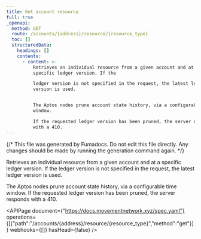 ```yaml
---
title: Get account resource
full: true
_openapi:
  method: GET
  route: /accounts/{address}/resource/{resource_type}
  toc: []
  structuredData:
    headings: []
    contents:
      - content: >-
          Retrieves an individual resource from a given account and at a
          specific ledger version. If the

          ledger version is not specified in the request, the latest ledger
          version is used.


          The Aptos nodes prune account state history, via a configurable time
          window.

          If the requested ledger version has been pruned, the server responds
          with a 410.
---
```


{/* This file was generated by Fumadocs. Do not edit this file directly. Any changes should be made by running the generation command again. */}

Retrieves an individual resource from a given account and at a specific ledger version. If the
ledger version is not specified in the request, the latest ledger version is used.

The Aptos nodes prune account state history, via a configurable time window.
If the requested ledger version has been pruned, the server responds with a 410.

<APIPage document={"https://docs.movementnetwork.xyz/spec.yaml"} operations={[{"path":"/accounts/{address}/resource/{resource_type}","method":"get"}]} webhooks={[]} hasHead={false} />